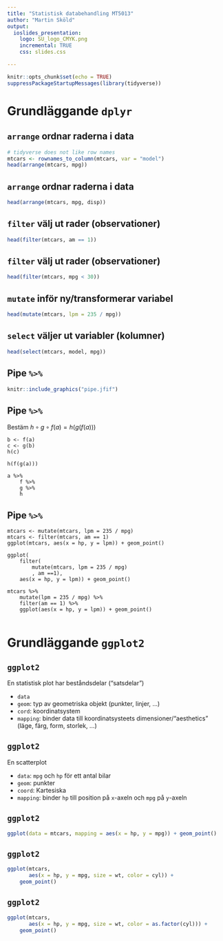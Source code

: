 ```yaml
---
title: "Statistisk databehandling MT5013"
author: "Martin Sköld"
output:
  ioslides_presentation:
    logo: SU_logo_CMYK.png
    incremental: TRUE
    css: slides.css

---
```


```r
knitr::opts_chunk$set(echo = TRUE)
suppressPackageStartupMessages(library(tidyverse))
```

# Grundläggande `dplyr`

## `arrange` ordnar raderna i data

```r
# tidyverse does not like row names
mtcars <- rownames_to_column(mtcars, var = "model")
head(arrange(mtcars, mpg))
```


## `arrange` ordnar raderna i data


```r
head(arrange(mtcars, mpg, disp))
```


## `filter` välj ut rader (observationer)

```r
head(filter(mtcars, am == 1))
```


## `filter` välj ut rader (observationer)

```r
head(filter(mtcars, mpg < 30))
```

## `mutate` inför ny/transformerar variabel

```r
head(mutate(mtcars, lpm = 235 / mpg))
```

## `select` väljer ut variabler (kolumner)

```r
head(select(mtcars, model, mpg))
```


## Pipe `%>%`

```r
knitr::include_graphics("pipe.jfif")
```


## Pipe `%>%`

Bestäm $h\circ g \circ f(a) = h(g(f(a)))$


```
b <- f(a)
c <- g(b)
h(c)
```


```
h(f(g(a)))
```

```
a %>%  
    f %>%
    g %>% 
    h
```

## Pipe `%>%`

```
mtcars <- mutate(mtcars, lpm = 235 / mpg)
mtcars <- filter(mtcars, am == 1)
ggplot(mtcars, aes(x = hp, y = lpm)) + geom_point()
```

```
ggplot(
    filter(
        mutate(mtcars, lpm = 235 / mpg)
        , am ==1), 
    aes(x = hp, y = lpm)) + geom_point()
```

```
mtcars %>% 
    mutate(lpm = 235 / mpg) %>% 
    filter(am == 1) %>% 
    ggplot(aes(x = hp, y = lpm)) + geom_point()
    
```

# Grundläggande `ggplot2`


## `ggplot2`

En statistisk plot har beståndsdelar ("satsdelar")

* `data`
* `geom`: typ av geometriska objekt (punkter, linjer, ...)
* `cord`: koordinatsystem
* `mapping`: binder data till koordinatsysteets dimensioner/"aesthetics" (läge, färg, form, storlek, ...) 


## `ggplot2`

En scatterplot

* `data`: `mpg` och `hp` för ett antal bilar
* `geom`: punkter
* `coord`: Kartesiska
* `mapping`: binder `hp` till position på `x`-axeln och `mpg` på `y`-axeln


## `ggplot2`

```r
ggplot(data = mtcars, mapping = aes(x = hp, y = mpg)) + geom_point()
```

## `ggplot2`

```r
ggplot(mtcars, 
       aes(x = hp, y = mpg, size = wt, color = cyl)) + 
    geom_point()
```

## `ggplot2`

```r
ggplot(mtcars, 
       aes(x = hp, y = mpg, size = wt, color = as.factor(cyl))) + 
    geom_point()
```




